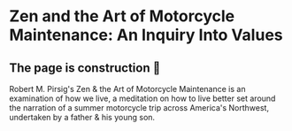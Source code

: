 # Zen and the Art of Motorcycle Maintenance: An Inquiry Into Values

## The page is construction 🚧

Robert M. Pirsig's Zen & the Art of Motorcycle Maintenance is an examination of how we live, a meditation on how to live better set around the narration of a summer motorcycle trip across America's Northwest, undertaken by a father & his young son.
